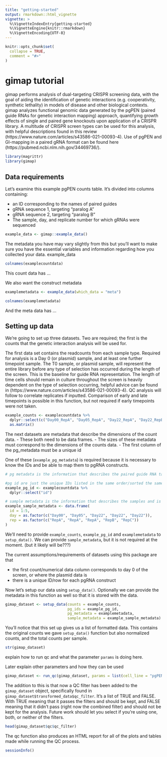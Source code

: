 ```yaml
---
title: "getting-started"
output: rmarkdown::html_vignette
vignette: >
  %\VignetteIndexEntry{getting-started}
  %\VignetteEngine{knitr::rmarkdown}
  %\VignetteEncoding{UTF-8}
---
```


```r
knitr::opts_chunk$set(
  collapse = TRUE,
  comment = "#>"
)
```

# gimap tutorial

gimap performs analysis of dual-targeting CRISPR screening data, with the goal of aiding the identification of genetic interactions (e.g. cooperativity, synthetic lethality) in models of disease and other biological contexts. gimap analyzes functional genomic data generated by the pgPEN (paired guide RNAs for genetic interaction mapping) approach, quantifying growth effects of single and paired gene knockouts upon application of a CRISPR library. A multitude of CRISPR screen types can be used for this analysis, with helpful descriptions found in this review (https://www.nature.com/articles/s43586-021-00093-4). Use of pgPEN and GI-mapping in a paired gRNA format can be found here (https://pubmed.ncbi.nlm.nih.gov/34469736/). 

```r
library(magrittr)
library(gimap)
```

## Data requirements 

Let's examine this example pgPEN counts table. It's divided into columns containing: 

- an ID corresponding to the names of paired guides
- gRNA sequence 1, targeting "paralog A"
- gRNA sequence 2, targeting "paralog B"
- The sample, day, and replicate number for which gRNAs were sequenced

```r
example_data <- gimap::example_data()
```
The metadata you have may vary slightly from this but you'll want to make sure you have the essential variables and information regarding how you collected your data. 
example_data


```r
colnames(examplecountdata)
```

This count data has ...

We also want the construct metadata

```r
examplemetadata <- example_data(which_data = "meta")
```

```r
colnames(examplemetadata)
```

And the meta data has ...

## Setting up data

We're going to set up three datasets. Two are required; the first is the counts that the genetic interaction analysis will be used for. 

The first data set contains the readcounts from each sample type. Required for analysis is a Day 0 (or plasmid) sample, and at least one further timepoint sample. The T0 sample, or plasmid sample, will represent the entire library before any type of selection has occurred during the length of the screen. This is the baseline for guide RNA representation. The length of time cells should remain in culture throughout the screen is heavily dependent on the type of selection occurring, helpful advice can be found in (https://www.nature.com/articles/s43586-021-00093-4). QC analysis will follow to correlate replicates if inputted. Comparison of early and late timepoints is possible in this function, but not required if early timepoints were not taken. 

```r
example_counts <- examplecountdata %>%
  dplyr::select(c("Day00_RepA", "Day05_RepA", "Day22_RepA", "Day22_RepB", "Day22_RepC")) %>%
  as.matrix()
```

The next datasets are metadata that describe the dimensions of the count data. 
- These both need to be data frames. 
- The sizes of these metadata must correspond to the dimensions of the counts data. 
- The first column of the pg_metadata must be a unique id

One of these (`example_pg_metadata`) is required because it is necessary to know the IDs and be able to map them to pgRNA constructs. 

```r
# pg metadata is the information that describes the paired guide RNA targets and will be loaded/explained later

#pg id are just the unique IDs listed in the same order/sorted the same way as the count data and can be used for mapping between the count data and the metadata
example_pg_id <- examplecountdata %>%
  dplyr::select("id")

# sample metadata is the information that describes the samples and is sorted the same way as the columns in the count data
example_sample_metadata <- data.frame(
  id = 1:5,
  day = as.factor(c("Day00", "Day05", "Day22", "Day22", "Day22")), 
  rep = as.factor(c("RepA", "RepA", "RepA", "RepB", "RepC"))
)
```

We'll need to provide `example_counts`, `example_pg_id` and `examplemetadata` to `setup_data()`. We can provide `sample_metadata`, but it is not required at the moment. (but it likely will be???)

The current assumptions/requirements of datasets using this package are that

* the first count/numerical data column corresponds to day 0 of the screen, or where the plasmid data is
* there is a unique ID/row for each pgRNA construct

Now let's setup our data using `setup_data()`. Optionally we can provide the metadata in this function as well so that it is stored with the data. 

```r
gimap_dataset <- setup_data(counts = example_counts, 
                            pg_ids = example_pg_id,
                            pg_metadata = examplemetadata,
                            sample_metadata = example_sample_metadata)
```

You'll notice that this set up gives us a list of formatted data. This contains the original counts we gave `setup_data()` function but also normalized counts, and the total counts per sample. 

```r
str(gimap_dataset)
```

explain how to run qc and what the parameter `params` is doing here. 

Later explain other parameters and how they can be used

```r
gimap_dataset <- run_qc(gimap_dataset, params = list(cell_line = "pgPEN_HeLa"))
```

The addition to this is that now a QC filter has been added to the `gimap_dataset` object, specifically found in `gimap_dataset$transformed_data$qc_filter`. It's a list of TRUE and FALSE. With TRUE meaning that it passes the filters and should be kept, and FALSE meaning that it didn't pass (right now the combined filter) and should not be kept for the analysis. Future work should let you select if you're using one, both, or neither of the filters.

```r
head(gimap_dataset$qc$qc_filter)
```

The qc function also produces an HTML report for all of the plots and tables made while running the QC process.

```r
sessionInfo()
```
